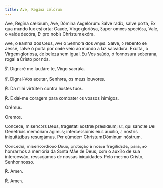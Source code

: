 ```yaml
---
title: Ave, Regína cælórum
---
```


<div class="side-by-side not-content">

Ave, Regína cælórum, Ave, Dómina Angelórum: Salve radix, salve porta, Ex qua mundo lux est orta: Gaude, Virgo gloriósa, Super omnes speciósa, Vale, o valde decóra, Et pro nobis Christum exóra.

Ave, ó Rainha dos Céus, Ave ó Senhora dos Anjos. Salve, ó rebento de Jessé, salve ó porta por onde veio ao mundo a luz salvadora. Exultai, ó Virgem gloriosa, de beleza sem igual. Eu Vos saúdo, ó formosura soberana, rogai a Cristo por nós.

℣. Dignaré me laudáre te, Virgo sacráta.

℣. Dignai-Vos aceitar, Senhora, os meus louvores.

<span class="text-red-500">℟.</span> Da mihi virtútem contra hostes tuos.

<span class="text-red-500">℟.</span> E dai-me coragem para combater os vossos inimigos.

<span class="text-red-500 text-center">Orémus.</span>

<span class="text-red-500 text-center">Oremos.</span>

Concéde, miséricors Deus, fragilitáti nostræ præsídium; ut, qui sanctæ Dei Genetrícis memóriam ágimus; intercessiónis eíus auxílio, a nostris iniquitátibus resurgámus. Per eúmdem Christum Dóminum nóstrum.

Concedei, misericordioso Deus, proteção à nossa fragilidade; para, ao honrarmos a memória da Santa Mãe de Deus, com o auxílio de sua intercessão, ressurjamos de nossas iniquidades. Pelo mesmo Cristo, Senhor nosso.

<span class="text-red-500">℟.</span> Amen.

<span class="text-red-500">℟.</span> Amen.

</div>
